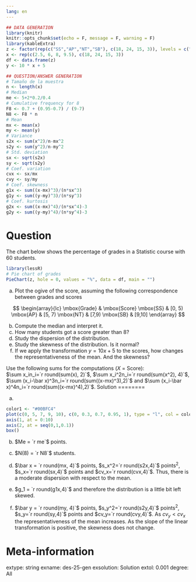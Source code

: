 ```yaml
---
lang: en
---
```

```r
## DATA GENERATION
library(knitr)
knitr::opts_chunk$set(echo = F, message = F, warning = F)
library(kableExtra)
z <- factor(rep(c("SS","AP","NT","SB"), c(18, 24, 15, 3)), levels = c("SS","AP","NT","SB"))
x <- rep(c(2.5, 6, 8, 9.5), c(18, 24, 15, 3))
df <- data.frame(z)
y <- 10 * x + 5

## QUESTION/ANSWER GENERATION
# Tamaño de la muestra
n <- length(x)
# Median
me <- 5+2*0.2/0.4
# Cumulative frequency for 8
F8 <- 0.7 + (0.95-0.7) / (9-7)
N8 <- F8 * n
# Mean
mx <- mean(x)
my <- mean(y)
# Variance
s2x <- sum(x^2)/n-mx^2
s2y <- sum(y^2)/n-my^2
# Std. deviation
sx <- sqrt(s2x)
sy <- sqrt(s2y)
# Coef. variation
cvx <- sx/mx
cvy <- sy/my
# Coef. skewness
g1x <- sum((x-mx)^3)/(n*sx^3)
g1y <- sum((y-my)^3)/(n*sy^3)
# Coef. kurtosis
g2x <- sum((x-mx)^4)/(n*sx^4)-3
g2y <- sum((y-my)^4)/(n*sy^4)-3
```

Question
========
The chart below shows the percentage of grades in a Statistic course with 60 students. 
\
```r
library(lessR)
# Pie chart of grades
PieChart(z, hole = 0, values = "%", data = df, main = "")
```


a. Plot the ogive of the score, assuming the following correspondence between grades and scores

$$
\begin{array}{lc}
  \mbox{Grade} & \mbox{Score}  
  \mbox{SS} & [0, 5)  
  \mbox{AP} & [5, 7)  
  \mbox{NT} & [7,9)  
  \mbox{SB} & [9,10]
\end{array}
$$

b. Compute the median and interpret it.
c. How many students got a score greater than 8?
d. Study the dispersion of the distribution.
e. Study the skewness of the distribution. Is it normal?
f. If we apply the transformation $y=10x+5$ to the scores, how changes the representativeness of the mean. And the skewness?

Use the following sums for the computations ($X$ = Score):  
$\sum x_in_i=`r round(sum(x), 2)`$, $\sum x_i^2n_i=`r round(sum(x^2), 4)`$, $\sum (x_i-\bar x)^3n_i=`r round(sum((x-mx)^3),2)`$ and $\sum (x_i-\bar x)^4n_i=`r round(sum((x-mx)^4),2)`$.
Solution
========


a. 
```r
color1 <- "#00BFC4"
plot(c(0, 5, 7, 9, 10), c(0, 0.3, 0.7, 0.95, 1), type = "l", col = color1, xlab = "Score", ylab = "Cumulative relative frequency", axes = F)
axis(1, at = 0:10)
axis(2, at = seq(0,1,0.1))
box()
```

b. $Me = `r me`$ points.

c. $N(8) = `r N8`$ students.

d. $\bar x = `r round(mx, 4)`$ points, $s_x^2=`r round(s2x,4)`$ points$^2$, $s_x=`r round(sx,4)`$ points and $cv_x=`r round(cvx,4)`$. Thus, there is a moderate dispersion with respect to the mean.

e. $g_1 = `r round(g1x,4)`$ and therefore the distribution is a little bit left skewed.

f. $\bar y = `r round(my, 4)`$ points, $s_y^2=`r round(s2y,4)`$ points$^2$, $s_y=`r round(sy,4)`$ points and $cv_y=`r round(cvy,4)`$. As $cv_y < cv_x$ the representativeness of the mean increases. As the slope of the linear transformation is positive, the skewness does not change.

Meta-information 
================ 
extype: string
exname: des-25-gen
exsolution: Solution
extol: 0.001
degree: All

 
